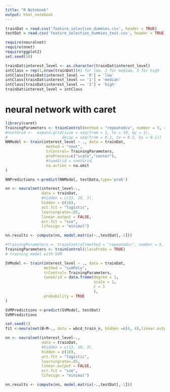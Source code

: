 ---
title: "R Notebook"
output: html_notebook
---

```{r}
trainDat = read.csv('feature_selection_dummies.csv', header = TRUE)
testDat = read.csv('feature_selection_dummies_test.csv', header = TRUE)

```

```{r}
require(neuralnet)
require(nnet)
require(ggplot2)
set.seed(10)
```
```{r}
trainDat$interest_level <- as.character(trainDat$interest_level)
intClass = rep(1,nrow(trainDat))#1 for low, 2 for medium, 3 for high
intClass[trainDat$interest_level == '0'] = 'low'
intClass[trainDat$interest_level == '1'] = 'median'
intClass[trainDat$interest_level == '2'] = 'high'
trainDat$interest_level = intClass
```

# neural network with caret

```{r}
library(caret)
TrainingParameters <- trainControl(method = "repeatedcv", number = 5, repeats=5)
#nnetGrid <-  expand.grid(size = seq(from = 1, to = 10, by = 1),
#                        decay = seq(from = 0.1, to = 0.5, by = 0.1))
NNModel <- train(interest_level ~ ., data = trainDat,
                  method = "nnet",
                  trControl= TrainingParameters,
                  preProcess=c("scale","center"),
                  #tuneGrid = nnetGrid,
                  na.action = na.omit
)

NNPredictions <-predict(NNModel, testData,type='prob')
```











```{r}
nn <- neuralnet(interest_level~.,
                data = trainDat,
                #hidden = c(13, 10, 3),
                hidden = c(10),
                act.fct = "logistic",
                learningrate=.05,
                linear.output = FALSE,
                err.fct = "sse",
                lifesign = "minimal")

```


```{r}
nn.results <- compute(nn, model.matrix(~.,testDat[,-1]))
```













```{r}
#TrainingParameters <- trainControl(method = "repeatedcv", number = 5, repeats=5, classProbs = TRUE)
TrainingParameters <- trainControl(classProbs = TRUE)
# training model with SVM

SVModel <- train(interest_level ~ ., data = trainDat,
                 method = "svmPoly",
                 trControl= TrainingParameters,
                 tuneGrid = data.frame(degree = 1,
                                       scale = 1,
                                       C = 1
                                       ),
                 probability = TRUE
)

```

```{r}
SVMPredictions <-predict(SVModel, testDat)
SVMPredictions
```





```{r}
set.seed(1)
fit <-neuralnet(B+M~., data = wbcd_train_n, hidden =c(4, 4),linear.output = FALSE)

```









```{r}
nn <- neuralnet(interest_level~.,
                data = trainDat,
                #hidden = c(13, 10, 3),
                hidden = c(10),
                act.fct = "logistic",
                learningrate=.05,
                linear.output = FALSE,
                err.fct = "sse",
                lifesign = "minimal")

```
```{r}
nn.results <- compute(nn, model.matrix(~.,testDat[,-1]))
```

